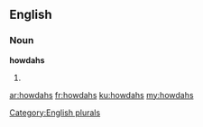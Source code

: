 ==English==

===Noun===
'''howdahs'''

# {{plural of|[[howdah]]}}

[[Category:English plurals]]

[[ar:howdahs]]
[[fr:howdahs]]
[[ku:howdahs]]
[[my:howdahs]]